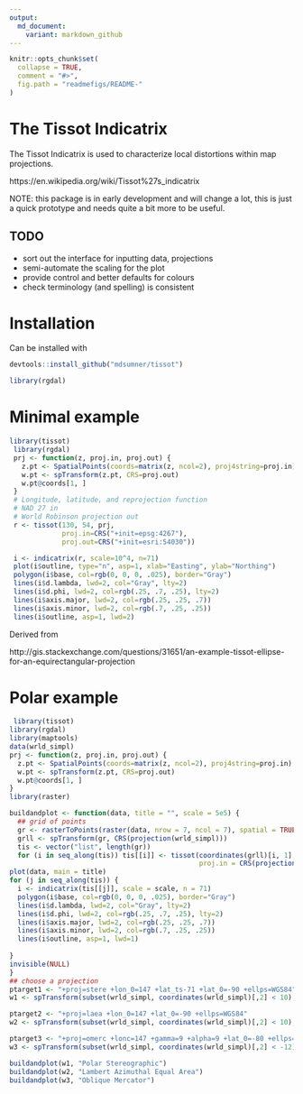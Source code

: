 ```yaml
---
output:
  md_document:
    variant: markdown_github
---
```


<!-- README.md is generated from README.Rmd. Please edit that file -->

```r
knitr::opts_chunk$set(
  collapse = TRUE,
  comment = "#>",
  fig.path = "readmefigs/README-"
)
```

# The Tissot Indicatrix

The Tissot Indicatrix is used to characterize local distortions within map projections. 

https://en.wikipedia.org/wiki/Tissot%27s_indicatrix

NOTE: this package is in early development and will change a lot, this is just a quick prototype and needs quite a bit more to be useful.

## TODO
 * sort out the interface for inputting data, projections
 * semi-automate the scaling for the plot
 * provide control and better defaults for colours 
 * check terminology (and spelling) is consistent
 
# Installation
Can be installed with 

```R
devtools::install_github("mdsumner/tissot")
```

```r
library(rgdal)
```


# Minimal example

```r
library(tissot)
 library(rgdal)
 prj <- function(z, proj.in, proj.out) {
   z.pt <- SpatialPoints(coords=matrix(z, ncol=2), proj4string=proj.in)
   w.pt <- spTransform(z.pt, CRS=proj.out)
   w.pt@coords[1, ]
 }
 # Longitude, latitude, and reprojection function
 # NAD 27 in
 # World Robinson projection out
 r <- tissot(130, 54, prj,
             proj.in=CRS("+init=epsg:4267"),
             proj.out=CRS("+init=esri:54030"))

 i <- indicatrix(r, scale=10^4, n=71)
 plot(i$outline, type="n", asp=1, xlab="Easting", ylab="Northing")
 polygon(i$base, col=rgb(0, 0, 0, .025), border="Gray")
 lines(i$d.lambda, lwd=2, col="Gray", lty=2)
 lines(i$d.phi, lwd=2, col=rgb(.25, .7, .25), lty=2)
 lines(i$axis.major, lwd=2, col=rgb(.25, .25, .7))
 lines(i$axis.minor, lwd=2, col=rgb(.7, .25, .25))
 lines(i$outline, asp=1, lwd=2)
```

Derived from 

http://gis.stackexchange.com/questions/31651/an-example-tissot-ellipse-for-an-equirectangular-projection

# Polar example

```r
 library(tissot)
library(rgdal)
library(maptools)
data(wrld_simpl)
prj <- function(z, proj.in, proj.out) {
  z.pt <- SpatialPoints(coords=matrix(z, ncol=2), proj4string=proj.in)
  w.pt <- spTransform(z.pt, CRS=proj.out)
  w.pt@coords[1, ]
}
library(raster)

buildandplot <- function(data, title = "", scale = 5e5) {
  ## grid of points
  gr <- rasterToPoints(raster(data, nrow = 7, ncol = 7), spatial = TRUE)
  grll <- spTransform(gr, CRS(projection(wrld_simpl)))
  tis <- vector("list", length(gr))
  for (i in seq_along(tis)) tis[[i]] <- tissot(coordinates(grll)[i, 1], coordinates(grll)[i, 2], prj,  
                                               proj.in = CRS(projection(wrld_simpl)), proj.out = projection(data))
plot(data, main = title)
for (j in seq_along(tis)) {
  i <- indicatrix(tis[[j]], scale = scale, n = 71)
  polygon(i$base, col=rgb(0, 0, 0, .025), border="Gray")
  lines(i$d.lambda, lwd=2, col="Gray", lty=2)
  lines(i$d.phi, lwd=2, col=rgb(.25, .7, .25), lty=2)
  lines(i$axis.major, lwd=2, col=rgb(.25, .25, .7))
  lines(i$axis.minor, lwd=2, col=rgb(.7, .25, .25))
  lines(i$outline, asp=1, lwd=1)
  
}
invisible(NULL)
}
## choose a projection
ptarget1 <- "+proj=stere +lon_0=147 +lat_ts-71 +lat_0=-90 +ellps=WGS84"
w1 <- spTransform(subset(wrld_simpl, coordinates(wrld_simpl)[,2] < 10), CRS(ptarget1))

ptarget2 <- "+proj=laea +lon_0=147 +lat_0=-90 +ellps=WGS84"
w2 <- spTransform(subset(wrld_simpl, coordinates(wrld_simpl)[,2] < 10), CRS(ptarget2))

ptarget3 <- "+proj=omerc +lonc=147 +gamma=9 +alpha=9 +lat_0=-80 +ellps=WGS84"
w3 <- spTransform(subset(wrld_simpl, coordinates(wrld_simpl)[,2] < -12), CRS(ptarget3), scale = 3e5)

buildandplot(w1, "Polar Stereographic")
buildandplot(w2, "Lambert Azimuthal Equal Area")
buildandplot(w3, "Oblique Mercator")


```
